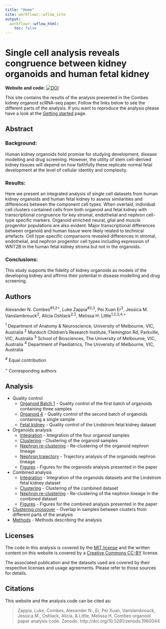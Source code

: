```yaml
---
title: "Home"
site: workflowr::wflow_site
output:
  workflowr::wflow_html:
    toc: false
---
```


# Single cell analysis reveals congruence between kidney organoids and human fetal kidney

**Website and code:** [![DOI](https://zenodo.org/badge/148580527.svg)][doi]


This site contains the results of the analysis presented in the Combes kidney
organoid scRNA-seq paper. Follow the links below to see the different parts of
the analysis. If you want to reproduce the analysis please have a look at the
[Getting started](getting_started.html) page.

Abstract
--------

### Background:

Human kidney organoids hold promise for studying development, disease modelling
and drug screening. However, the utility of stem cell-derived kidney tissues
will depend on how faithfully these replicate normal fetal development at the
level of cellular identity and complexity.

### Results:

Here we present an integrated analysis of single cell datasets from human kidney 
organoids and human fetal kidney to assess similarities and differences between
the component cell types. When overlaid, individual cell clusters contained
cells from both organoid and fetal kidney with transcriptional congruence for
key stromal, endothelial and nephron cell-type specific markers. Organoid
enriched neural, glial and muscle progenitor populations are also evident. Major 
transcriptional differences between organoid and human tissue were likely
related to technical artefacts. Cell type-specific comparisons revealed
differences in stromal, endothelial, and nephron progenitor cell types including
expression of WNT2B in the human fetal kidney stroma but not in the organoids.

### Conclusions:

This study supports the fidelity of kidney organoids as models of the developing 
kidney and affirms their potential in disease modelling and drug screening.

Authors
-------

Alexander N. Combes^#1,2+^, Luke Zappia^#2,3^, Pei Xuan Er^2^, Jessica M. 
Vanslambrouck^2^, Alicia Oshlack^2,3^, Melissa H. Little^1,2,3,4,+^

^1^ Department of Anatomy & Neuroscience, University of Melbourne, VIC,
Australia ^2^ Murdoch Children's Research Institute, Flemington Rd, Parkville, 
VIC, Australia ^3^ School of Biosciences, The University of Melbourne, VIC, 
Australia ^4^ Department of Paediatrics, The University of Melbourne, VIC, 
Australia

^#^ Equal contribution

^+^ Corresponding authors

Analysis
--------

* Quality control
    * [Organoid Batch 1](01_Organoid123_QC.html) - Quality control of the first
      batch of organoids containing three samples
    * [Organoid 4](02_Organoid4_QC.html) - Quality control of the second batch
      of organoids containing a single sample
    * [Fetal kidney](05_Lindstrom_QC.html) - Quality control of the Lindstrom
      fetal kidney dataset
* Organoids analysis
    * [Integration](03_Organoids_Integration.html) - Integration of the four
      organoid samples
    * [Clustering](04_Organoids_Clustering.html) - Clustering of the organoid
      samples
    * [Nephron re-clustering](04B_Organoids_Nephron.html) - Re-clustering of the
      organoid nephron lineage
    * [Nephron trajectory](04C_Organoids_Trajectory.html) - Trajectory analysis
      of the organoids nephron lineage
    * [Figures](04D_Organoids_Figures.html) - Figures for the organoids analysis
      presented in the paper
* Combined analysis
    * [Integration](06_Combined_Integration.html) - Integration of the organoids
      datasets and the Lindstrom fetal kidney dataset
    * [Clustering](07_Combined_Clustering.html) - Clustering of the combined
      dataset
    * [Nephron re-clustering](07B_Combined_Nephron.html) - Re-clustering of the
      nephron lineage in the combined dataset
    * [Figures](07D_Combined_Figures.html) - Figures for the combined analysis
      presented in the paper
* [Clustering crossover](08_Crossover.html) - Overlap in samples between
  clusters from different parts of the analysis
* [Methods](99_Methods.html) - Methods describing the analysis

Licenses
--------

The code in this analysis is covered by the [MIT license][mit] and the written
content on this website is covered by a [Creative Commons CC-BY][cc] license.

The associated publication and the datasets used are covered by their respective
licenses and usage agreements. Please refer to those sources for details.

Citations
---------

This website and the analysis code can be cited as:

> Zappia, Luke, Combes, Alexander N., Er, Pei Xuan, Vanslambrouck, Jessica M., 
> Oshlack, Alicia, & Little, Melissa H. Combes organoid paper analysis code. 
> Zenodo. http://doi.org/10.5281/zenodo.1960044

[doi]: https://zenodo.org/badge/latestdoi/148580527 "DOI"
[mit]: https://choosealicense.com/licenses/mit/ "MIT License"
[cc]: https://creativecommons.org/licenses/by/4.0/ "CC-BY License"


